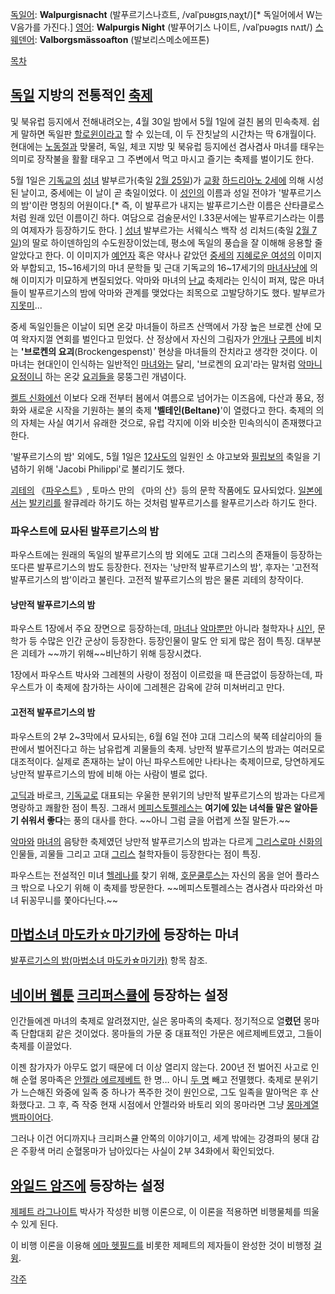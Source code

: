 [[독일어]]: '''Walpurgisnacht''' (발푸르기스나흐트, /valˈpʊʁɡɪsˌnaχt/)[* 독일어에서 W는 V음가를 가진다.]
[[영어]]: '''Walpurgis Night''' (발푸어기스 나이트, /valˈpʊəgɪs nʌɪt/)
[[스웨덴어]]: '''Valborgsmässoafton''' (발보리스메소에프톤)

[[목차]]

== [[독일]] 지방의 전통적인 [[축제]] ==
및 북유럽 등지에서 전해내려오는, 4월 30일 밤에서 5월 1일에 걸친 봄의 민속축제. 쉽게 말하면 독일판 [[할로윈]]이라고 할 수 있는데, 이 두 잔칫날의 시간차는 딱 6개월이다. 현대에는 [[노동절]]과 맞물려, 독일, 체코 지방 및 북유럽 등지에선 겸사겸사 마녀를 태우는 의미로 장작불을 활활 태우고 그 주변에서 먹고 마시고 즐기는 축제를 벌이기도 한다.


5월 1일은 [[기독교]]의 [[성인|성녀]] 발부르가(축일 [[2월 25일]])가 [[교황]] [[하드리아노 2세]]에 의해 시성된 날이고, 중세에는 이 날이 곧 축일이었다. 이 [[성인]]의 이름과 성일 전야가 '발푸르기스의 밤'이란 명칭의 어원이다.[* 즉, 이 발푸르가 내지는 발푸르기스란 이름은 산타클로스처럼 원래 있던 이름이긴 하다. 여담으로 검술문서인 I.33문서에는 발푸르기스라는 이름의 여제자가 등장하기도 한다. ] [[성녀]] 발부르가는 서웨식스 백작 성 리처드(축일 [[2월 7일]])의 딸로 하이덴하임의 수도원장이었는데, 평소에 독일의 풍습을 잘 이해해 응용할 줄 알았다고 한다. 이 이미지가 [[예언자]] 혹은 약사나 같았던 [[중세]]의 [[마녀|지혜로운 여성]]의 이미지와 부합되고, 15~16세기의 마녀 문학들 및 근대 기독교의 16~17세기의 [[마녀사냥]]에 의해 이미지가 미묘하게 변질되었다. 악마와 마녀의 [[난교]] 축제라는 인식이 퍼져, 많은 마녀들이 발푸르기스의 밤에 악마와 관계를 맺었다는 죄목으로 고발당하기도 했다. 발부르가 [[지못미]]...

중세 독일인들은 이날이 되면 온갖 마녀들이 하르츠 산맥에서 가장 높은 브로켄 산에 모여 왁자지껄 연회를 벌인다고 믿었다. 산 정상에서 자신의 그림자가 [[안개]]나 [[구름]]에 비치는 ''''브로켄의 요괴'''(Brockengespenst)' 현상을 마녀들의 잔치라고 생각한 것이다. 이 마녀는 현대인이 인식하는 일반적인 [[마녀]]와는 달리, '브로켄의 요괴'라는 말처럼 [[악마]]니 [[요정]]이니 하는 온갖 [[요괴]]들을 뭉뚱그린 개념이다.

[[켈트 신화]]에선 이보다 오래 전부터 봄에서 여름으로 넘어가는 이즈음에, 다산과 풍요, 정화와 새로운 시작을 기원하는 불의 축제 ''''벨테인(Beltane)''''이 열렸다고 한다. 축제의 의의 자체는 사실 여기서 유래한 것으로, 유럽 각지에 이와 비슷한 민속의식이 존재했다고 한다.

'발푸르기스의 밤' 외에도, 5월 1일은 [[12사도]]의 일원인 소 야고보와 [[필립|필립보]]의 축일을 기념하기 위해 'Jacobi Philippi'로 불리기도 했다.

[[괴테]]의 《[[파우스트]]》, 토마스 만의 《마의 산》등의 문학 작품에도 묘사되었다. [[일본]]에서는 [[발키리]]를 왈큐레라 하기도 하는 것처럼 발푸르기스를 왈푸르기스라 하기도 한다.

=== 파우스트에 묘사된 발푸르기스의 밤 ===
파우스트에는 원래의 독일의 발푸르기스의 밤 외에도 고대 그리스의 존재들이 등장하는 또다른 발푸르기스의 밤도 등장한다. 전자는 '낭만적 발푸르기스의 밤', 후자는 '고전적 발푸르기스의 밤'이라고 불린다. 고전적 발푸르기스의 밤은 물론 괴테의 창작이다.

==== 낭만적 발푸르기스의 밤 ====
파우스트 1장에서 주요 장면으로 등장하는데, [[마녀]]나 [[악마]]뿐만 아니라 철학자나 [[시인]], 문학가 등 수많은 인간 군상이 등장한다. 등장인물이 말도 안 되게 많은 점이 특징. 대부분은 괴테가 ~~까기 위해~~비난하기 위해 등장시켰다.

1장에서 파우스트 박사와 그레첸의 사랑이 정점이 이르렀을 때 뜬금없이 등장하는데, 파우스트가 이 축제에 참가하는 사이에 그레첸은 감옥에 갇혀 미쳐버리고 만다.

==== 고전적 발푸르기스의 밤 ====
파우스트의 2부 2~3막에서 묘사되는, 6월 6일 전야 고대 그리스의 북쪽 테살리아의 들판에서 벌어진다고 하는 남유럽계 괴물들의 축제. 낭만적 발푸르기스의 밤과는 여러모로 대조적이다. 실제로 존재하는 날이 아닌 파우스트에만 나타나는 축제이므로, 당연하게도 낭만적 발푸르기스의 밤에 비해 아는 사람이 별로 없다.

[[고딕]]과 바로크, [[기독교]]로 대표되는 우울한 분위기의 낭만적 발푸르기스의 밤과는 다르게 명랑하고 쾌활한 점이 특징. 그래서 [[메피스토펠레스]]는 '''여기에 있는 녀석들 말은 알아듣기 쉬워서 좋다'''는 풍의 대사를 한다. ~~아니 그럼 글을 어렵게 쓰질 말든가.~~

[[악마]]와 [[마녀]]의 음탕한 축제였던 낭만적 발푸르기스의 밤과는 다르게 [[그리스로마 신화]]의 인물들, 괴물들 그리고 고대 [[그리스]] 철학자들이 등장한다는 점이 특징.

파우스트는 전설적인 미녀 [[헬레나]]를 찾기 위해, [[호문쿨루스]]는 자신의 몸을 얻어 플라스크 밖으로 나오기 위해 이 축제를 방문한다. ~~메피스토펠레스는 겸사겸사 따라와선 마녀 뒤꽁무니를 쫓아다닌다.~~

== [[마법소녀 마도카☆마기카]]에 등장하는 마녀 ==
[[발푸르기스의 밤(마법소녀 마도카☆마기카)]] 항목 참조.

== [[네이버 웹툰]] [[크리퍼스큘]]에 등장하는 설정 ==
인간들에겐 마녀의 축제로 알려졌지만, 실은 몽마족의 축제다. 정기적으로 열'''렸던''' 몽마족 단합대회 같은 것이었다. 몽마들의 가문 중 대표적인 가문은 에르제베트였고, 그들이 축제를 이끌었다.

이젠 참가자가 아무도 없기 때문에 더 이상 열리지 않는다. 200년 전 벌어진 사고로 인해 순혈 몽마족은 [[안젤라 에르제베트]] 한 명… 아니 [[바토리 슈피첸|두 명]] 빼고 전멸했다. 축제로 분위기가 느슨해진 와중에 일족 중 하나가 폭주한 것이 원인으로, 그도 일족을 말아먹은 후 산화했다고. 그 후, 즉 작중 현재 시점에서 안젤라와 바토리 외의 몽마라면 그냥 [[뱀파이어(크리퍼스큘)|몽마계열 뱀파이어]]다.

그러나 이건 어디까지나 크리퍼스큘 안쪽의 이야기이고, 세계 밖에는 강경파의 붕대 감은 주황색 머리 순혈몽마가 남아있다는 사실이 2부 34화에서 확인되었다.

== [[와일드 암즈]]에 등장하는 설정 ==
[[제페트 라그나이트]] 박사가 작성한 비행 이론으로, 이 이론을 적용하면 비행물체를 띄울 수 있게 된다.
 
이 비행 이론을 이용해 [[에마 헷필드]]를 비롯한 제페트의 제자들이 완성한 것이 비행정 [[걸 윙]].

[[각주]]
